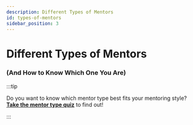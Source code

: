 ```yaml
---
description: Different Types of Mentors
id: types-of-mentors
sidebar_position: 3
---
```



# Different Types of Mentors

### (And How to Know Which One You Are)

<MentorTypeList />

:::tip

Do you want to know which mentor type best fits your mentoring style? [**Take the mentor type quiz**](/docs/essential-mentoring-resources/mentor-type-quiz) to find out!

:::

